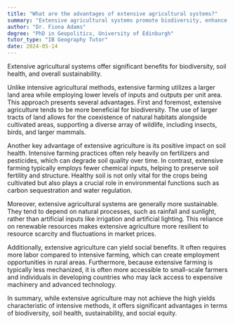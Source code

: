 ```yaml
---
title: "What are the advantages of extensive agricultural systems?"
summary: "Extensive agricultural systems promote biodiversity, enhance soil health, and offer a more sustainable approach to farming practices."
author: "Dr. Fiona Adams"
degree: "PhD in Geopolitics, University of Edinburgh"
tutor_type: "IB Geography Tutor"
date: 2024-05-14
---
```


Extensive agricultural systems offer significant benefits for biodiversity, soil health, and overall sustainability.

Unlike intensive agricultural methods, extensive farming utilizes a larger land area while employing lower levels of inputs and outputs per unit area. This approach presents several advantages. First and foremost, extensive agriculture tends to be more beneficial for biodiversity. The use of larger tracts of land allows for the coexistence of natural habitats alongside cultivated areas, supporting a diverse array of wildlife, including insects, birds, and larger mammals.

Another key advantage of extensive agriculture is its positive impact on soil health. Intensive farming practices often rely heavily on fertilizers and pesticides, which can degrade soil quality over time. In contrast, extensive farming typically employs fewer chemical inputs, helping to preserve soil fertility and structure. Healthy soil is not only vital for the crops being cultivated but also plays a crucial role in environmental functions such as carbon sequestration and water regulation.

Moreover, extensive agricultural systems are generally more sustainable. They tend to depend on natural processes, such as rainfall and sunlight, rather than artificial inputs like irrigation and artificial lighting. This reliance on renewable resources makes extensive agriculture more resilient to resource scarcity and fluctuations in market prices.

Additionally, extensive agriculture can yield social benefits. It often requires more labor compared to intensive farming, which can create employment opportunities in rural areas. Furthermore, because extensive farming is typically less mechanized, it is often more accessible to small-scale farmers and individuals in developing countries who may lack access to expensive machinery and advanced technology.

In summary, while extensive agriculture may not achieve the high yields characteristic of intensive methods, it offers significant advantages in terms of biodiversity, soil health, sustainability, and social equity.
    